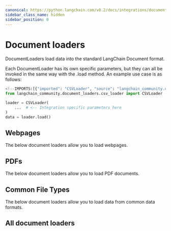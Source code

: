 ```yaml
---
canonical: https://python.langchain.com/v0.2/docs/integrations/document_loaders/
sidebar_class_name: hidden
sidebar_position: 0
---
```


# Document loaders


DocumentLoaders load data into the standard LangChain Document format.

Each DocumentLoader has its own specific parameters, but they can all be invoked in the same way with the .load method.
An example use case is as follows:

```python
<!--IMPORTS:[{"imported": "CSVLoader", "source": "langchain_community.document_loaders.csv_loader", "docs": "https://api.python.langchain.com/en/latest/document_loaders/langchain_community.document_loaders.csv_loader.CSVLoader.html", "title": "Document loaders"}]-->
from langchain_community.document_loaders.csv_loader import CSVLoader

loader = CSVLoader(
    ...  # <-- Integration specific parameters here
)
data = loader.load()
```

## Webpages

The below document loaders allow you to load webpages.

<CategoryTable category="webpage_loaders" />

## PDFs

The below document loaders allow you to load PDF documents.

<CategoryTable category="pdf_loaders" />

## Common File Types

The below document loaders allow you to load data from common data formats.

<CategoryTable category="common_loaders" />


## All document loaders

<IndexTable />